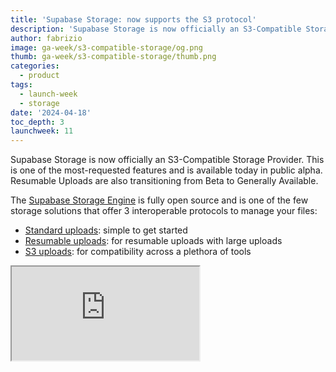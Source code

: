 ```yaml
---
title: 'Supabase Storage: now supports the S3 protocol'
description: 'Supabase Storage is now officially an S3-Compatible Storage Provider.'
author: fabrizio
image: ga-week/s3-compatible-storage/og.png
thumb: ga-week/s3-compatible-storage/thumb.png
categories:
  - product
tags:
  - launch-week
  - storage
date: '2024-04-18'
toc_depth: 3
launchweek: 11
---
```


Supabase Storage is now officially an S3-Compatible Storage Provider. This is one of the most-requested features and is available today in public alpha. Resumable Uploads are also transitioning from Beta to Generally Available.

The [Supabase Storage Engine](https://github.com/supabase/storage) is fully open source and is one of the few storage solutions that offer 3 interoperable protocols to manage your files:

- [Standard uploads](/docs/guides/storage/uploads/standard-uploads): simple to get started
- [Resumable uploads](/docs/guides/storage/uploads/resumable-uploads): for resumable uploads with large uploads
- [S3 uploads](/docs/guides/storage/s3/compatibility): for compatibility across a plethora of tools

<div className="video-container">
  <iframe
    className="w-full"
    src="https://www.youtube-nocookie.com/embed/WvvGhcNeSPk"
    title="Supabase Storage is now compatible with AWS S3"
    allow="accelerometer; autoplay; clipboard-write; encrypted-media; fullscreen; gyroscope; picture-in-picture; web-share"
    allowfullscreen
  />
</div>

## S3 compatibility

We always strive to adopt industry standards at Supabase. The S3 API is undoubtedly a storage standard, and we're making it accessible to developers of various experience-levels.

The S3 protocol is backwards compatible with our other APIs. If you are already using Storage via our REST or TUS APIs, today you can use any S3 client to interact with your buckets and files: upload with TUS, serve them with REST, and manage them with the S3 protocol.

The protocol works on the cloud, local development, and self-hosting. Check out the API compatibility [in our docs](/docs/guides/storage/s3/compatibility)

### Authenticating with Supabase S3

To authenticate with Supabase S3 you have 2 options:

1. **The standard `access_key` and `secret_key` credentials.** You can generate these from the [storage settings page](/dashboard/project/_/settings/storage). This authentication method is widely compatible with tools supporting the S3 protocol. It is also meant to be used _exclusively serverside_ since it provides full access to your Storage resources.

   We will add scoped access key credentials in the near future which can have access to specific buckets.

2. **User-scoped credentials with RLS.** This takes advantage of a well-adopted concept across all Supabase services, [Row Level Security](/docs/guides/auth/auth-deep-dive/auth-row-level-security). It allows you to interact with the S3 protocol by scoping storage operations to a particular authenticated user or role, respecting your existing RLS policies. This method is made possible by using the Session token header which the S3 protocol supports. You can find more information on how to use the Session token mechanism in the [doc](/docs/guides/storage/s3/authentication#session-token).

### S3-compatible Integrations

With the support of the S3 protocol, you can now connect Supabase Storage to many 3rd-party tools and services by providing a pair of credentials which can be revoked at any time.

You can use popular tools for backups and migrations, such as:

- AWS s3 CLI: [docs.aws.amazon.com/cli/latest/reference/s3](https://docs.aws.amazon.com/cli/latest/reference/s3/)
- [rclone](https://rclone.org/): a command-line program to manage files on cloud storage.
- [Cyberduck](https://cyberduck.io/): a cloud storage browser for Mac and Windows.
- and any other s3-compatible tool ...

![Supabase Cyberduck](https://obuldanrptloktxcffvn.supabase.co/storage/v1/object/public/images/integrations/cyberduck/cyberduck-files.png?t=2024-04-18T08%3A39%3A48.575Z)

Check out our Cyberduck guide [here](/partners/integrations/cyberduck).

### S3 for Data Engineers

S3 compatibility provides a nice primitive for Data Engineers. You can use it with many popular tools:

- Data Warehouses like ClickHouse
- Query engines like DuckDB, Spark, Trino, & Snowflake External Table
- Data Loaders like Fivetran & Airbyte

In this example our incredible data analyst, Tyler, demonstrates how to store Parquet files in Supabase Storage and query them directly using DuckDB:

<div className="video-container">
  <iframe
    className="w-full"
    src="https://www.youtube-nocookie.com/embed/oIgVY8L7qLQ "
    title="store Parquet files in Supabase Storage and query them directly using DuckDB"
    allow="accelerometer; autoplay; clipboard-write; encrypted-media; fullscreen; gyroscope; picture-in-picture; web-share"
    allowfullscreen
  />
</div>

### Multi-Part Uploads in S3

In addition to the Standard Upload and TUS resumable upload, we are now supporting Multi-Part uploads via the S3 protocol.
This allows you to maximize upload throughput by uploading chunks in parallel, which are then concatenated at the end.

# Resumable uploads is Generally Available

Along with the [platform GA announcement](https://supabase.com/ga), we are also thrilled to announce that resumable uploads are also generally available.

Resumable uploads are powered by the [TUS protocol](https://tus.io/). The journey to get here was immensely rewarding, working closely with the TUS team. A big shoutout to the maintainers of the TUS protocol, [@murderlon](https://github.com/Murderlon) and [@acconut](https://github.com/Acconut), for their collaborative approach to open source.

Supabase contributed [some advanced features](https://github.com/tus/tus-node-server/pulls?q=is%3Apr+sort%3Aupdated-desc+author%3Afenos) from the Node implementation of TUS Spec including distributed locks, max file size, expiration extension and bug fixes:

![Supabase contributions](/images/blog/ga-week/s3-compatible-storage/supabase-contributions.png)

These features were essential for Supabase, and since https://github.com/tus/tus-node-server is open source, they are also available for you to use. This remains one of our core principles: wherever possible, we [use and support existing tools](https://supabase.com/docs/guides/getting-started/architecture#support-existing-tools) rather than developing from scratch.

## Quality of Life additions

- **Cross-bucket transfers:** We have added the availability to copy and move objects across buckets, where previously you could do these operations only within the same Supabase bucket.
- **Standardized error codes:** error codes have now been standardized across the Storage server and now will be much easier to branch logic on specific errors
- **Multi-tenant migrations:** Rewrote the SQL migration strategy to handle multi-tenancy more efficiently (a very nice blog post on this is in the making)
- **Decoupled dependencies:** we fully decoupled the Storage service from other Supabase-specific components, which means you can run Storage as a standalone service, you can see how easy it is from this [docker-compose file](https://github.com/supabase/storage/blob/master/docker-compose.yml).

## Getting started

- Links
